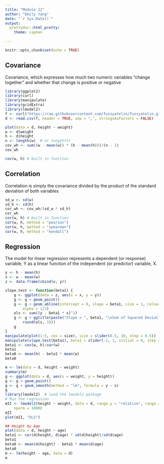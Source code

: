 ```yaml
---
title: "Module 12"
author: "Emily Yang"
date: "`r Sys.Date()`"
output: 
  prettydoc::html_pretty:
    theme: cayman
    
---
```


```r
knitr::opts_chunk$set(echo = TRUE)
```
## Covariance
Covariance, which expresses how much two numeric variables “change together” and whether that change is positive or negative
```r
library(ggplot2)
library(curl)
library(manipulate)
library(gridExtra)
library(lmodel2)
f <- curl("https://raw.githubusercontent.com/fuzzyatelin/fuzzyatelin.github.io/master/AN588_Fall23/zombies.csv")
d <- read.csv(f, header = TRUE, sep = ",", stringsAsFactors = FALSE)

plot(data = d, height ~ weight)
w <- d$weight
h <- d$height
n <- length(w)  # or length(h)
cov_wh <- sum((w - mean(w)) * (h - mean(h)))/(n - 1)
cov_wh

cov(w, h) # built in function
```
## Correlation

Correlation is simply the covariance divided by the product of the standard deviation of both variables

```r
sd_w <- sd(w)
sd_h <- sd(h)
cor_wh <- cov_wh/(sd_w * sd_h)
cor_wh
cor(w, h) # built in function
cor(w, h, method = "pearson")
cor(w, h, method = "spearman")
cor(w, h, method = "kendall")
```
## Regression
The model for linear regression represents a dependent (or response) variable, Y
 as a linear function of the independent (or predictor) variable, X. 
 
```r
y <- h - mean(h)
x <- w - mean(w)
z <- data.frame(cbind(x, y))

slope.test <- function(beta1) {
    g <- ggplot(data = z, aes(x = x, y = y))
    g <- g + geom_point()
    g <- g + geom_abline(intercept = 0, slope = beta1, size = 1, colour = "blue",
        alpha = 1/2)
    ols <- sum((y - beta1 * x)^2)
    g <- g + ggtitle(paste("Slope = ", beta1, "\nSum of Squared Deviations = ",
        round(ols, 3)))
    g
}
manipulate(plot(1:5, cex = size), size = slider(0.5, 10, step = 0.5))  #priming the interface
manipulate(slope.test(beta1), beta1 = slider(-1, 1, initial = 0, step = 0.005))
beta1 <- cov(w, h)/var(w)
beta1
beta0 <- mean(h) - beta1 * mean(w)
beta0

```

``` r
m <- lm(data = d, height ~ weight)
summary(m)
g <- ggplot(data = d, aes(x = weight, y = height))
g <- g + geom_point()
g <- g + geom_smooth(method = "lm", formula = y ~ x)
g
library(lmodel2)  # load the lmodel2 package
# Run the regression
mII <- lmodel2(height ~ weight, data = d, range.y = "relative", range.x = "relative",
    nperm = 1000)
mII
plot(mII, "OLS")
```

```r
## Height by Age
plot(data = d, height ~ age)
beta1 <- cor(d$height, d$age) * sd(d$height)/sd(d$age)
beta1
beta0 <- mean(d$height) - beta1 * mean(d$age)
beta0
m <- lm(height ~ age, data = d)
m
 


```